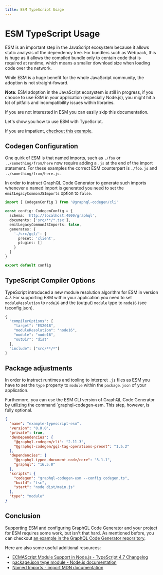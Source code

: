 ```yaml
---
title: ESM TypeScript Usage
---
```


# ESM TypeScript Usage

ESM is an important step in the JavaScript ecosystem because it allows static analysis of the dependency tree.
For bundlers such as Webpack, this is huge as it allows the compiled bundle only to contain code that is required at runtime, which means a smaller download size when loading code over the network.

While ESM is a huge benefit for the whole JavaScript community, the adoption is not straight-foward.

**Note:** ESM adoption in the JavaScript ecosystem is still in progress, if you choose to use ESM in your application (especially Node.js), you might hit a lot of pitfalls and incompatibility issues within libraries.

If you are not interested in ESM you can easily skip this documentation.

Let's show you how to use ESM with TypeScript.

If you are impatient, [checkout this example](https://github.com/dotansimha/graphql-code-generator/tree/master/examples/typescript-esm).

## Codegen Configuration

One quirk of ESM is that named imports, such as `./foo` or `../something/from/here` now require adding a `.js` at the end of the import statement.
For these examples the correct ESM counterpart is `./foo.js` and `../something/from/here.js`.

In order to instruct GraphQL Code Generator to generate such imports whenever a named import is generated you need to set the `emitLegacyCommonJSImports` option to `false`.

```ts filename="codegen.ts" {6}
import { CodegenConfig } from '@graphql-codegen/cli'

const config: CodegenConfig = {
  schema: 'http://localhost:4000/graphql',
  documents: ['src/**/*.tsx'],
  emitLegacyCommonJSImports: false,
  generates: {
    './src/gql/': {
      preset: 'client',
      plugins: []
    }
  }
}

export default config
```

## TypeScript Compiler Options

TypeScript introduced a new module resolution algorithm for ESM in version 4.7.
For supporting ESM within your application you need to set `moduleResolution` to `node16` and the (output) `module` type to `node16` (see tsconfig.json).

```ts {4,5}
{
  "compilerOptions": {
    "target": "ES2018",
    "moduleResolution": "node16",
    "module": "node16",
    "outDir": "dist"
  },
  "include": ["src/**/*"]
}
```

## Package adjustments

In order to instruct runtimes and tooling to interpret `.js` files as ESM you have to set the `type` property to `module` within the `package.json` of your application.

Furthemore, you can use the ESM CLI version of GraphQL Code Generator by utilizing the command `graphql-codegen-esm.
This step, however, is fully optional.

```json filename="package.json" {14,18}
{
  "name": "example-typescript-esm",
  "version": "0.0.0",
  "private": true,
  "devDependencies": {
    "@graphql-codegen/cli": "2.11.3",
    "@graphql-codegen/gql-tag-operations-preset": "1.5.2"
  },
  "dependencies": {
    "@graphql-typed-document-node/core": "3.1.1",
    "graphql": "16.5.0"
  },
  "scripts": {
    "codegen": "graphql-codegen-esm --config codegen.ts",
    "build": "tsc",
    "start": "node dist/main.js"
  },
  "type": "module"
}
```

## Conclusion

Supporting ESM and configuring GraphQL Code Generator and your project for ESM requires some work, but isn't that hard.
As mentioned before, you can checkout [an example in the GraphQL Code Generator reporsitory](https://github.com/dotansimha/graphql-code-generator/tree/master/examples/typescript-esm).

Here are also some useful additional resources:

- [ECMAScript Module Support in Node.js - TypeScript 4.7 Changelog](https://devblogs.microsoft.com/typescript/announcing-typescript-4-7/#ecmascript-module-support-in-node-js)
- [package.json type module - Node.js documentation](https://nodejs.org/api/packages.html#type)
- [Named Imports - import MDN documentation](https://developer.mozilla.org/en-US/docs/Web/JavaScript/Reference/Statements/import#named_import)
